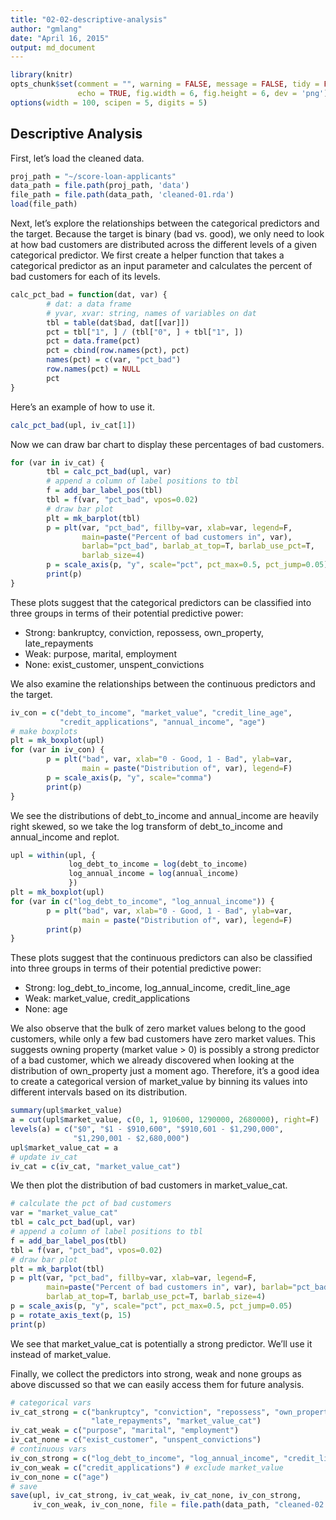 ```yaml
---
title: "02-02-descriptive-analysis"
author: "gmlang"
date: "April 16, 2015"
output: md_document
---
```


```r
library(knitr)
opts_chunk$set(comment = "", warning = FALSE, message = FALSE, tidy = FALSE,
               echo = TRUE, fig.width = 6, fig.height = 6, dev = 'png')
options(width = 100, scipen = 5, digits = 5)
```

## Descriptive Analysis

First, let's load the cleaned data.

```r
proj_path = "~/score-loan-applicants"
data_path = file.path(proj_path, 'data')
file_path = file.path(data_path, 'cleaned-01.rda')
load(file_path)
```

Next, let's explore the relationships between the categorical predictors and the target. Because the target is binary (bad vs. good), we only need to look at how  bad customers are distributed across the different levels of a given categorical predictor. We first create a helper function that takes a categorical predictor as an input parameter and calculates the percent of bad customers for each of its levels.

```r
calc_pct_bad = function(dat, var) {
        # dat: a data frame
        # yvar, xvar: string, names of variables on dat
        tbl = table(dat$bad, dat[[var]])
        pct = tbl["1", ] / (tbl["0", ] + tbl["1", ])
        pct = data.frame(pct)
        pct = cbind(row.names(pct), pct)
        names(pct) = c(var, "pct_bad")
        row.names(pct) = NULL
        pct
}
```

Here's an example of how to use it.

```r
calc_pct_bad(upl, iv_cat[1])
```

Now we can draw bar chart to display these percentages of bad customers.

```r
for (var in iv_cat) {
        tbl = calc_pct_bad(upl, var)
        # append a column of label positions to tbl
        f = add_bar_label_pos(tbl)
        tbl = f(var, "pct_bad", vpos=0.02)
        # draw bar plot
        plt = mk_barplot(tbl)
        p = plt(var, "pct_bad", fillby=var, xlab=var, legend=F,
                main=paste("Percent of bad customers in", var),
                barlab="pct_bad", barlab_at_top=T, barlab_use_pct=T, 
                barlab_size=4)
        p = scale_axis(p, "y", scale="pct", pct_max=0.5, pct_jump=0.05)
        print(p)
}
```

These plots suggest that the categorical predictors can be classified into three groups in terms of their potential predictive power:

* Strong: bankruptcy, conviction, repossess, own_property, late_repayments
* Weak: purpose, marital, employment
* None: exist_customer, unspent_convictions

We also examine the relationships between the continuous predictors and the target.

```r
iv_con = c("debt_to_income", "market_value", "credit_line_age", 
           "credit_applications", "annual_income", "age")
# make boxplots
plt = mk_boxplot(upl)
for (var in iv_con) {
        p = plt("bad", var, xlab="0 - Good, 1 - Bad", ylab=var, 
                main = paste("Distribution of", var), legend=F)
        p = scale_axis(p, "y", scale="comma")
        print(p)
}
```

We see the distributions of debt_to_income and annual_income are heavily right skewed, so we take the log transform of debt_to_income and annual_income and replot.

```r
upl = within(upl, {
             log_debt_to_income = log(debt_to_income)
             log_annual_income = log(annual_income) 
             })
plt = mk_boxplot(upl)
for (var in c("log_debt_to_income", "log_annual_income")) {
        p = plt("bad", var, xlab="0 - Good, 1 - Bad", ylab=var, 
                main = paste("Distribution of", var), legend=F)
        print(p)
}
```

These plots suggest that the continuous predictors can also be classified into three groups in terms of their potential predictive power:

* Strong: log_debt_to_income, log_annual_income, credit_line_age
* Weak: market_value, credit_applications
* None: age

We also observe that the bulk of zero market values belong to the good customers, while only a few bad customers have zero market values. This suggests owning property (market value > 0) is possibly a strong predictor of a bad customer, which we already discovered when looking at the distribution of own_property just a moment ago. Therefore, it's a good idea to create a categorical version of market_value by binning its values into different intervals based on its distribution.

```r
summary(upl$market_value)
a = cut(upl$market_value, c(0, 1, 910600, 1290000, 2680000), right=F)
levels(a) = c("$0", "$1 - $910,600", "$910,601 - $1,290,000", 
              "$1,290,001 - $2,680,000")
upl$market_value_cat = a
# update iv_cat 
iv_cat = c(iv_cat, "market_value_cat")
```

We then plot the distribution of bad customers in market_value_cat.

```r
# calculate the pct of bad customers 
var = "market_value_cat"
tbl = calc_pct_bad(upl, var)
# append a column of label positions to tbl
f = add_bar_label_pos(tbl)
tbl = f(var, "pct_bad", vpos=0.02)
# draw bar plot
plt = mk_barplot(tbl)
p = plt(var, "pct_bad", fillby=var, xlab=var, legend=F,
        main=paste("Percent of bad customers in", var), barlab="pct_bad",
        barlab_at_top=T, barlab_use_pct=T, barlab_size=4)
p = scale_axis(p, "y", scale="pct", pct_max=0.5, pct_jump=0.05)
p = rotate_axis_text(p, 15)
print(p)
```

We see that market_value_cat is potentially a strong predictor. We'll use it instead of market_value.

Finally, we collect the predictors into strong, weak and none groups as above discussed so that we can easily access them for future analysis.

```r
# categorical vars
iv_cat_strong = c("bankruptcy", "conviction", "repossess", "own_property", 
                  "late_repayments", "market_value_cat")
iv_cat_weak = c("purpose", "marital", "employment")
iv_cat_none = c("exist_customer", "unspent_convictions")
# continuous vars
iv_con_strong = c("log_debt_to_income", "log_annual_income", "credit_line_age")
iv_con_weak = c("credit_applications") # exclude market_value
iv_con_none = c("age")
# save
save(upl, iv_cat_strong, iv_cat_weak, iv_cat_none, iv_con_strong,
     iv_con_weak, iv_con_none, file = file.path(data_path, "cleaned-02.rda"))
```
